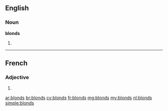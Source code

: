 ==English==

===Noun===
'''blonds'''

# {{plural of|blond}}

----

==French==

===Adjective===
{{fr-adj-form}} {{m|p}}

# {{masculine plural of|blond|lang=fr}}

[[ar:blonds]]
[[br:blonds]]
[[cy:blonds]]
[[fr:blonds]]
[[mg:blonds]]
[[my:blonds]]
[[nl:blonds]]
[[simple:blonds]]